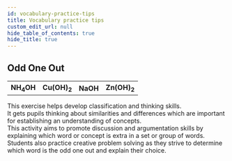 ```yaml
---
id: vocabulary-practice-tips
title: Vocabulary practice tips
custom_edit_url: null
hide_table_of_contents: true
hide_title: true
---
```


## Odd One Out

<table>
  <tr>
    <th>
      NH<sub>4</sub>OH
    </th>
    <th>
      Cu(OH)<sub>2</sub>
    </th>
    <th>NaOH</th>
    <th>
      Zn(OH)<sub>2</sub>
    </th>
  </tr>
</table>

This exercise helps develop classification and thinking skills.  
It gets pupils thinking about similarities and differences which are important for establishing an understanding of concepts.  
This activity aims to promote discussion and argumentation skills by explaining which word or concept is extra in a set or group of words.  
Students also practice creative problem solving as they strive to determine which word is the odd one out and explain their choice.
